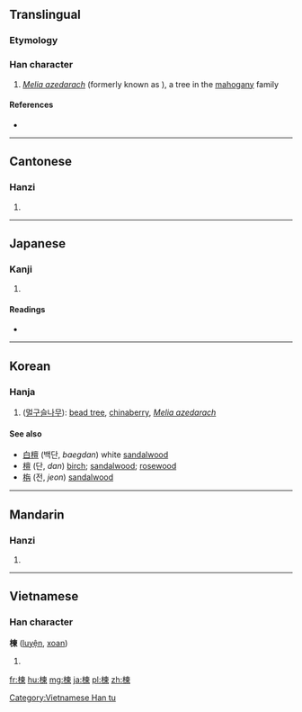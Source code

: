 ==Translingual==

===Etymology===
{{Han compound|木|柬|ls=psc}}

===Han character===
{{Han char|rn=75|rad=木|as=09|sn=13|four=45996|canj=DDWF}}

# ''[[Melia azedarach]]'' (formerly known as {{taxlink|Melia japonica|species|noshow=1}}), a tree in the [[mahogany]] family

====References====
* {{Han ref|kx=0540.070|dkj=15148|dj=0927.140|hdz=21245.090|uh=695D|ud=26973|bh=B7AF|bd=47023}}

----

==Cantonese==

===Hanzi===
{{yue-hanzi|jyut=|y=lin6}}

# {{defn|lang=yue|sort=木09}}

----

==Japanese==

===Kanji===
{{ja-kanji|grade=|rs=木09}}

# {{defn|lang=ja|sort=木09}}

====Readings====
* {{ja-readings|on=[[れん]] (ren)|kun=[[おうち]] (ouchi)}}

----

==Korean==

===Hanja===
{{ko-hanja|hangeul=[[련]]>[[연]]|eumhun=|rv=ryeon>yeon|mr=ryŏn>yŏn|y=lyen>yen}}

# ([[멀구슬나무]]): [[bead tree]], [[chinaberry]], ''[[Melia azedarach]]''

====See also====
* [[白檀]] (백단, ''baegdan'') white [[sandalwood]]
* [[檀]] (단, ''dan'') [[birch]]; [[sandalwood]]; [[rosewood]]
* [[栴]] (전, ''jeon'') [[sandalwood]]

----

==Mandarin==

===Hanzi===
{{cmn-hanzi|pin=[[liàn]] ([[lian4]])|wg=lien<sup>4</sup>}}

# {{defn|lang=cmn|sort=木09}}

----

==Vietnamese==

===Han character===
'''楝''' ([[luyện]], [[xoan]])

# {{defn|lang=vi}}

[[Category:Vietnamese Han tu]]

[[fr:楝]]
[[hu:楝]]
[[mg:楝]]
[[ja:楝]]
[[pl:楝]]
[[zh:楝]]